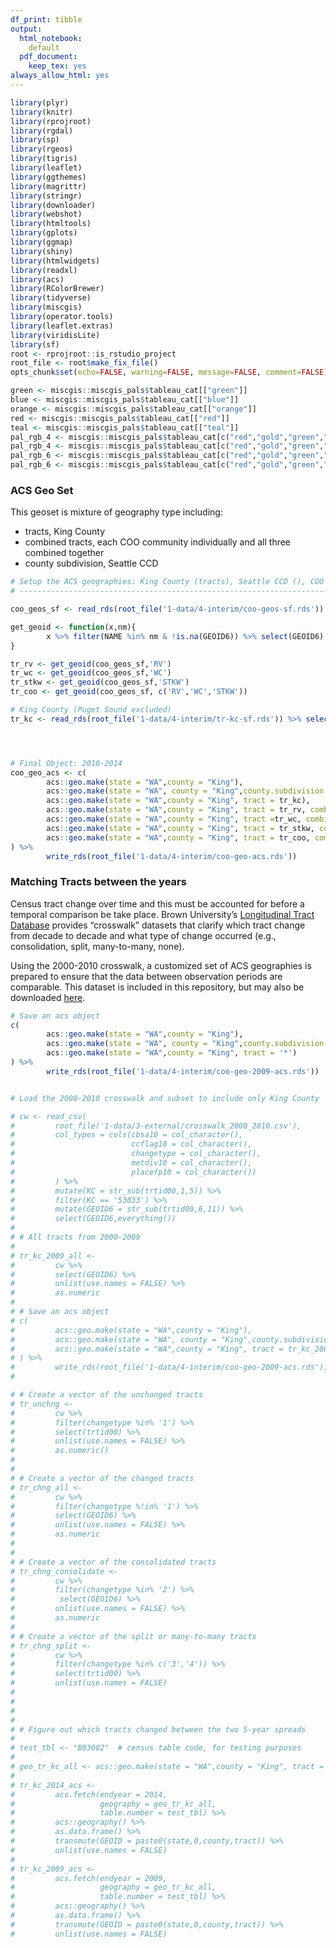 ```yaml
---
df_print: tibble
output:
  html_notebook:
    default
  pdf_document:
    keep_tex: yes
always_allow_html: yes
---
```


```r
library(plyr)
library(knitr)
library(rprojroot)
library(rgdal)
library(sp)
library(rgeos)
library(tigris)
library(leaflet)
library(ggthemes)
library(magrittr)
library(stringr)
library(downloader)
library(webshot)
library(htmltools)
library(gplots)
library(ggmap)
library(shiny)
library(htmlwidgets)
library(readxl)
library(acs)
library(RColorBrewer)
library(tidyverse)
library(miscgis)
library(operator.tools)
library(leaflet.extras)
library(viridisLite)
library(sf)
root <- rprojroot::is_rstudio_project
root_file <- root$make_fix_file()
opts_chunk$set(echo=FALSE, warning=FALSE, message=FALSE, comment=FALSE)

```

```r
green <- miscgis::miscgis_pals$tableau_cat[["green"]]
blue <- miscgis::miscgis_pals$tableau_cat[["blue"]]
orange <- miscgis::miscgis_pals$tableau_cat[["orange"]]
red <- miscgis::miscgis_pals$tableau_cat[["red"]]
teal <- miscgis::miscgis_pals$tableau_cat[["teal"]]
pal_rgb_4 <- miscgis::miscgis_pals$tableau_cat[c("red","gold","green","blue")] %>% unlist %>% palette()
pal_rgb_4 <- miscgis::miscgis_pals$tableau_cat[c("red","gold","green","blue")] %>% unlist %>% palette()
pal_rgb_6 <- miscgis::miscgis_pals$tableau_cat[c("red","gold","green","blue","orange","purple")] %>% unlist %>% palette()
pal_rgb_6 <- miscgis::miscgis_pals$tableau_cat[c("red","gold","green","blue","orange","purple")] %>% unlist %>% palette()
```

### ACS Geo Set
This geoset is mixture of geography type including:

  * tracts, King County
  * combined tracts, each COO community individually and all three combined together
  * county subdivision, Seattle CCD
  
```r

# Setup the ACS geographies: King County (tracts), Seattle CCD (), COO Communities (tracts)
# -----------------------------------------------------------------------------

coo_geos_sf <- read_rds(root_file('1-data/4-interim/coo-geos-sf.rds')) 

get_geoid <- function(x,nm){
        x %>% filter(NAME %in% nm & !is.na(GEOID6)) %>% select(GEOID6) %>% unlist(use.names = FALSE) %>% as.numeric
}

tr_rv <- get_geoid(coo_geos_sf,'RV')
tr_wc <- get_geoid(coo_geos_sf,'WC')
tr_stkw <- get_geoid(coo_geos_sf,'STKW')
tr_coo <- get_geoid(coo_geos_sf, c('RV','WC','STKW'))

# King County (Puget Sound excluded)
tr_kc <- read_rds(root_file('1-data/4-interim/tr-kc-sf.rds')) %>% select(TRACTCE) %>% unlist(use.names = FALSE) %>% as.numeric




# Final Object: 2010-2014
coo_geo_acs <- c(
        acs::geo.make(state = "WA",county = "King"),
        acs::geo.make(state = "WA", county = "King",county.subdivision = "Seattle CCD"),
        acs::geo.make(state = "WA",county = "King", tract = tr_kc),
        acs::geo.make(state = "WA",county = "King", tract = tr_rv, combine = TRUE, combine.term = 'RV'),
        acs::geo.make(state = "WA",county = "King", tract =tr_wc, combine = TRUE, combine.term = 'WC'),
        acs::geo.make(state = "WA",county = "King", tract = tr_stkw, combine = TRUE, combine.term = 'STKW'),
        acs::geo.make(state = "WA",county = "King", tract = tr_coo, combine = TRUE, combine.term = 'COO')
) %>%  
        write_rds(root_file('1-data/4-interim/coo-geo-acs.rds'))


```

### Matching Tracts between the years

Census tract change over time and this must be accounted for before a temporal comparison be take place. Brown University's [Longitudinal Tract Database](http://www.s4.brown.edu/us2010/Researcher/LTDB.htm) provides "crosswalk" datasets that clarify which tract change from decade to decade and what type of change occurred (e.g., consolidation, split, many-to-many, none).

Using the 2000-2010 crosswalk, a customized set of ACS geographies is prepared to ensure that the data between observation periods are comparable. This dataset is included in this repository, but may also be downloaded [here](https://s4.ad.brown.edu/Projects/Diversity/Researcher/ltdb3.htm).


```r

# Save an acs object
c(
        acs::geo.make(state = "WA",county = "King"),
        acs::geo.make(state = "WA", county = "King",county.subdivision = "Seattle CCD"),
        acs::geo.make(state = "WA",county = "King", tract = '*')
) %>%  
        write_rds(root_file('1-data/4-interim/coo-geo-2009-acs.rds'))


# Load the 2000-2010 crosswalk and subset to include only King County

# cw <- read_csv(
#         root_file('1-data/3-external/crosswalk_2000_2010.csv'),
#         col_types = cols(cbsa10 = col_character(), 
#                          ccflag10 = col_character(), 
#                          changetype = col_character(), 
#                          metdiv10 = col_character(), 
#                          placefp10 = col_character())
#         ) %>% 
#         mutate(KC = str_sub(trtid00,1,5)) %>% 
#         filter(KC == '53033') %>% 
#         mutate(GEOID6 = str_sub(trtid00,6,11)) %>% 
#         select(GEOID6,everything())
# 
# # All tracts from 2000-2009
# 
# tr_kc_2009_all <- 
#         cw %>% 
#         select(GEOID6) %>% 
#         unlist(use.names = FALSE) %>% 
#         as.numeric
# 
# # Save an acs object
# c(
#         acs::geo.make(state = "WA",county = "King"),
#         acs::geo.make(state = "WA", county = "King",county.subdivision = "Seattle CCD"),
#         acs::geo.make(state = "WA",county = "King", tract = tr_kc_2009_all)
# ) %>%  
#         write_rds(root_file('1-data/4-interim/coo-geo-2009-acs.rds'))
# 

# # Create a vector of the unchanged tracts 
# tr_unchng <- 
#         cw %>% 
#         filter(changetype %in% '1') %>% 
#         select(trtid00) %>% 
#         unlist(use.names = FALSE) %>% 
#         as.numeric()
# 
# 
# # Create a vector of the changed tracts
# tr_chng_all <- 
#         cw %>% 
#         filter(changetype %!in% '1') %>% 
#         select(GEOID6) %>% 
#         unlist(use.names = FALSE) %>% 
#         as.numeric
# 
# 
# # Create a vector of the consolidated tracts 
# tr_chng_consolidate <- 
#         cw %>% 
#         filter(changetype %in% '2') %>% 
#          select(GEOID6) %>% 
#         unlist(use.names = FALSE) %>% 
#         as.numeric
# 
# # Create a vector of the split or many-to-many tracts
# tr_chng_split <- 
#         cw %>% 
#         filter(changetype %in% c('3','4')) %>% 
#         select(trtid00) %>% 
#         unlist(use.names = FALSE)
# 
# 
# 
# 
# # Figure out which tracts changed between the two 5-year spreads
# 
# test_tbl <- "B03002"  # census table code, for testing purposes
# 
# geo_tr_kc_all <- acs::geo.make(state = "WA",county = "King", tract = '*')
# 
# tr_kc_2014_acs <- 
#         acs.fetch(endyear = 2014, 
#                   geography = geo_tr_kc_all, 
#                   table.number = test_tbl) %>%
#         acs::geography() %>% 
#         as.data.frame() %>% 
#         transmute(GEOID = paste0(state,0,county,tract)) %>% 
#         unlist(use.names = FALSE)
# 
# tr_kc_2009_acs <- 
#         acs.fetch(endyear = 2009, 
#                   geography = geo_tr_kc_all, 
#                   table.number = test_tbl) %>%
#         acs::geography() %>% 
#         as.data.frame() %>% 
#         transmute(GEOID = paste0(state,0,county,tract)) %>% 
#         unlist(use.names = FALSE)




```
